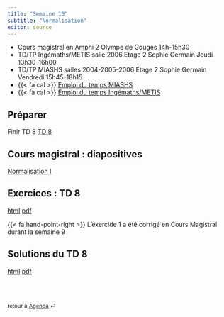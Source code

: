 ```yaml
---
title: "Semaine 10"
subtitle: "Normalisation"
editor: source
---
```


::: callout-important

-   Cours magistral en Amphi 2 Olympe de Gouges 14h-15h30
-   TD/TP Ingémaths/METIS salle 2006 Etage 2 Sophie Germain Jeudi 13h30-16h00
-   TD/TP MIASHS salles 2004-2005-2006 Étage 2 Sophie Germain Vendredi 15h45-18h15
-   {{< fa cal >}} [Emploi du temps MIASHS](https://edt.math.univ-paris-diderot.fr/#/parcours/miashs/l3)
-   {{< fa cal >}} [Emploi du temps Ingémaths/METIS](https://edt.math.univ-paris-diderot.fr/#/parcours/ingemath/l3)  

:::

## Préparer

Finir  TD 8 [TD 8](/workshops/td8.html) 

## Cours magistral : diapositives

[Normalisation I](/slides/DF_norm_1.qmd)


## Exercices : TD 8

[html](/workshops/td8.html)  [pdf](/workshops/td8.pdf)

{{< fa hand-point-right >}} L'exercide 1 a été corrigé en Cours Magistral durant la semaine 9

## Solutions du  TD 8 

[html](/solutions/td8.html)  [pdf](/solutions/td8.pdf)


<br><br>

::: {style="font-size: 0.875em;"}
retour à [Agenda](/slides-listings.qmd) ⏎
:::
